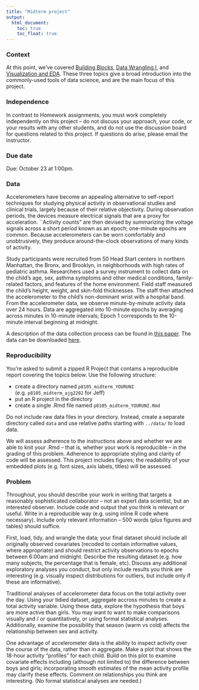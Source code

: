 ```yaml
---
title: "Midterm project"
output:
  html_document: 
    toc: true
    toc_float: true
---
```


### Context

At this point, we've covered [Building Blocks](topic_building_blocks.html), [Data Wrangling I](topic_data_wrangling_i.html), and [Visualization and EDA](topic_visualization_and_eda.html). These three topics give a broad introduction into the commonly-used tools of data science, and are the main focus of this project.

### Independence

In contrast to Homework assignments, you must work completely independently on this project -- do not discuss your approach, your code, or your results with any other students, and do not use the discussion board for questions related to this project. If questions do arise, please email the instructor.

### Due date

Due: October 23 at 1:00pm. 

### Data

Accelerometers have become an appealing alternative to self-report techniques for studying physical activity in observational studies and clinical trials, largely because of their relative objectivity. During observation periods, the devices measure electrical signals that are a proxy for acceleration. ``Activity counts" are then devised by summarizing the voltage signals across a short period known as an epoch; one-minute epochs are common. Because accelerometers can be worn comfortably and unobtrusively, they produce around-the-clock observations of many kinds of activity.

Study participants were recruited from 50 Head Start centers in northern Manhattan, the Bronx, and Brooklyn, in neighborhoods with high rates of pediatric asthma. Researchers used a survey instrument to collect data on the child’s age, sex, asthma symptoms and other medical conditions, family-related factors, and features of the home environment.  Field staff measured the child’s height, weight, and skin-fold thicknesses. The staff then attached the accelerometer to the child’s non-dominant wrist with a hospital band. From the accelerometer data, we observe minute-by-minute activity data over 24 hours. Data are aggregated into 10-minute epochs by averaging across minutes in 10-minute intervals; Epoch 1 corresponds to the 10-minute interval beginning at midnight.

A description of the data collection process can be found in [this paper](resources/headstart_paper.pdf). The data can be downloaded [here](data/headstart_data.xlsx).

### Reproducibility

You're asked to submit a zipped R Project that contains a reproducible report covering the topics below. Use the following structure:

* create a directory named `p8105_midterm_YOURUNI` (e.g. `p8105_midterm_ajg2202` for Jeff)
* put an R project in the directory
* create a single .Rmd file named `p8105_midterm_YOURUNI.Rmd`

Do not include raw data files in your directory. Instead, create a separate directory called `data` and use relative paths starting with `../data/` to load data. 

We will assess adherence to the instructions above and whether we are able to knit your .Rmd -- that is, whether your work is reproducible -- in the grading of this problem. Adherence to appropriate styling and clarity of code will be assessed. This project includes figures; the readability of your embedded plots (e.g. font sizes, axis labels, titles) will be assessed. 

### Problem

Throughout, you should describe your work in writing that targets a reasonably sophisticated collaborator -- not an expert data scientist, but an interested observer. Include code and output that you think is relevant or useful. Write in a reproducible way (e.g. using inline R code where necessary). Include only relevant information -- 500 words (plus figures and tables) should suffice.

First, load, tidy, and wrangle the data; your final dataset should include all originally observed covariates (recoded to contain informative values, where appropriate) and should restrict activity observations to epochs between 6:00am and midnight. Describe the resulting dataset (e.g. how many subjects, the percentage that is female, etc). Discuss any additional exploratory analyses you conduct, but only include results you think are interesting (e.g. visually inspect distributions for outliers, but include only if these are informative).

Traditional analyses of accelerometer data focus on the total activity over the day. Using your tidied dataset, aggregate accross minutes to create a total activity variable. Using these data, explore the hypothesis that boys are more active than girls. You may want to want to make comparisons visually and / or quantitatively, or using formal statistical analyses. Additionally, examine the possibility that season (warm vs cold) affects the relationship between sex and activity.

One advantage of accelerometer data is the ability to inspect activity over the course of the data, rather than in aggregate. Make a plot that shows the 18-hour activity "profiles" for each child. Build on this plot to examine covariate effects including (although not limited to) the difference between boys and girls; incorporating smooth estimates of the mean activity profile may clarify these effects. Comment on relationships you think are interesting. (No formal statistical analyses are needed.)



